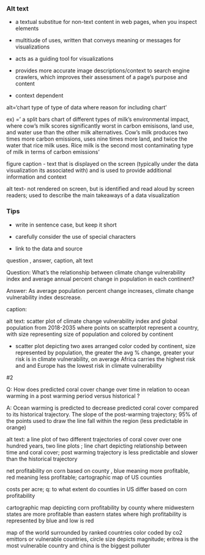 ### Alt text

-   a textual substitue for non-text content in web pages, when you inspect elements

-   multitiude of uses, written that conveys meaning or messages for visualizations

-   acts as a guiding tool for visualizations

-   provides more accurate image descriptions/context to search engine crawlers, which improves their assessment of a page's purpose and content

-   context dependent

alt='chart type of type of data where reason for including chart'

ex) =' a split bars chart of different types of milk's environmental impact, where cow's milk scores significantly worst in carbon emisisons, land use, and water use than the other milk alternatives. Cow's milk produces two times more carbon emissions, uses nine times more land, and twice the water that rice milk uses. Rice milk is the second most contaminating type of milk in terms of carbon emissions'

figure caption - text that is displayed on the screen (typically under the data visualization its associated with) and is used to provide additional information and context

alt text- not rendered on screen, but is identified and read aloud by screen readers; used to describe the main takeaways of a data visualization

### Tips

-   write in sentence case, but keep it short

-   carefully consider the use of special characters

-   link to the data and source

question , answer, caption, alt text

Question: What's the relationship between climate change vulnerability index and average annual percent change in population in each continent?

Answer: As average population percent change increases, climate change vulnerability index descrease.

caption:

alt text: scatter plot of climate change vulnerability index and global population from 2018-2035 where points on scatterplot represent a country, with size representing size of population and colored by continent

-   scatter plot depicting two axes arranged color coded by continent, size represented by population, the greater the avg % change, greater your risk is in climate vulnerability, on average Africa carries the highest risk and and Europe has the lowest risk in climate vulnerability

#2

Q: How does predicted coral cover change over time in relation to ocean warming in a post warming period versus historical ?

A: Ocean warming is predicted to decrease predicted coral cover compared to its historical trajectory. The slope of the post-warming trajectory; 95% of the points used to draw the line fall within the region (less predictable in orange)

alt text: a line plot of two different trajectories of coral cover over one hundred years, two line plots ; line chart depicting relationship between time and coral cover; post warming trajectory is less predictable and slower than the historical trajectory

net profitability on corn based on county , blue meaning more profitable, red meaning less profitable; cartographic map of US counties

costs per acre; q: to what extent do counties in US differ based on corn profitability

cartographic map depicting corn profitability by county where midwestern states are more profitable than eastern states where high profitability is represented by blue and low is red

map of the world surrounded by ranked countries color coded by co2 emittors or vulnerable countries, circle size depicts magnitude; eritrea is the most vulnerable country and china is the biggest polluter
